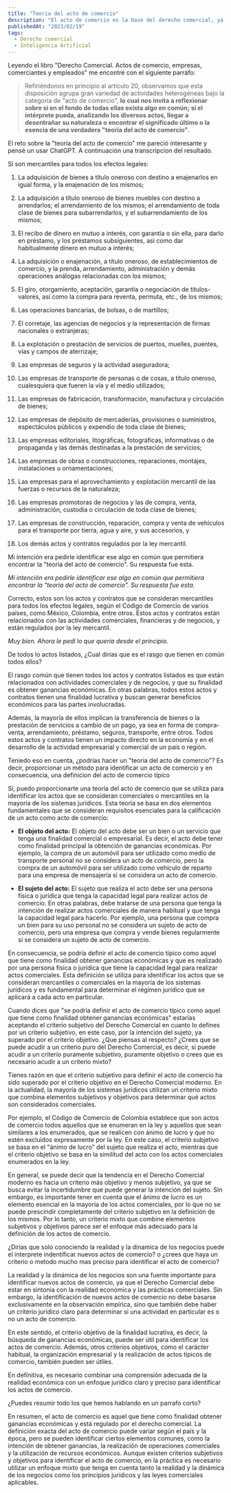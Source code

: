 ```yaml
---
title: "Teoria del acto de comercio"
description: "El acto de comercio es la base del derecho comercial, ya que determina qué actividades económicas están sujetas a su regulación. Identificar el acto de comercio es fundamental para aplicar el régimen jurídico apropiado a las transacciones comerciales, aunque este proceso puede ser complejo debido a la necesidad de considerar tanto los aspectos subjetivos como los objetivos del acto. En este artículo acudimos a ChatGPT para pensar en el acto de comercio."
publishedAt: "2023/02/19"
tags:
  - Derecho comercial
  - Inteligencia Artificial
---
```


Leyendo el libro "Derecho Comercial. Actos de comercio, empresas, comerciantes y empleados" me encontré con el siguiente parráfo:

> Refiriéndonos en principio al artículo 20, observamos que esta disposición agrupa gran variedad de actividades heterogéneas bajo la categoría de "acto de comercio", **lo cual nos invita a reflexionar sobre si en el fondo de todas ellas exista algo en común; si el intérprete pueda, analizando los diversos actos, llegar a desentrañar su naturaleza o encontrar el significado último o la esencia de una verdadera "teoría del acto de comercio"**.

El reto sobre la "teoría del acto de comercio" me pareció interesante y pensé un usar ChatGPT. A continuación una transcripcion del resultado.

<InnerPostH2 content="Humano" />

Si son mercantiles para todos los efectos legales:

1. La adquisición de bienes a título oneroso con destino a enajenarlos en igual forma, y la enajenación de los mismos;

2. La adquisición a título oneroso de bienes muebles con destino a arrendarlos; el arrendamiento de los mismos; el arrendamiento de toda clase de bienes para subarrendarlos, y el subarrendamiento de los mismos;

3. El recibo de dinero en mutuo a interés, con garantía o sin ella, para darlo en préstamo, y los préstamos subsiguientes, así como dar habitualmente dinero en mutuo a interés;

4. La adquisición o enajenación, a título oneroso, de establecimientos de comercio, y la prenda, arrendamiento, administración y demás operaciones análogas relacionadas con los mismos;

5. El giro, otorgamiento, aceptación, garantía o negociación de títulos-valores, así como la compra para reventa, permuta, etc., de los mismos;

6. Las operaciones bancarias, de bolsas, o de martillos;

7. El corretaje, las agencias de negocios y la representación de firmas nacionales o extranjeras;

8. La explotación o prestación de servicios de puertos, muelles, puentes, vías y campos de aterrizaje;

9. Las empresas de seguros y la actividad aseguradora;

10. Las empresas de transporte de personas o de cosas, a título oneroso, cualesquiera que fueren la vía y el medio utilizados;

11. Las empresas de fabricación, transformación, manufactura y circulación de bienes;

12. Las empresas de depósito de mercaderías, provisiones o suministros, espectáculos públicos y expendio de toda clase de bienes;

13. Las empresas editoriales, litográficas, fotográficas, informativas o de propaganda y las demás destinadas a la prestación de servicios;

14. Las empresas de obras o construcciones, reparaciones, montajes, instalaciones u ornamentaciones;

15. Las empresas para el aprovechamiento y explotación mercantil de las fuerzas o recursos de la naturaleza;

16. Las empresas promotoras de negocios y las de compra, venta, administración, custodia o circulación de toda clase de bienes;

17. Las empresas de construcción, reparación, compra y venta de vehículos para el transporte por tierra, agua y aire, y sus accesorios, y

18. Los demás actos y contratos regulados por la ley mercantil.

Mi intención era pedirle identificar ese algo en común que permitiera encontrar la "teoria del acto de comercio". Su respuesta fue esta.

_Mi intención era pedirle identificar ese algo en común que permitiera encontrar la "teoria del acto de comercio". Su respuesta fue esta._

<InnerPostH2 content="ChatGPT" />

Correcto, estos son los actos y contratos que se consideran mercantiles para todos los efectos legales, según el Código de Comercio de varios países, como México, Colombia, entre otros. Estos actos y contratos están relacionados con las actividades comerciales, financieras y de negocios, y están regulados por la ley mercantil.

<InnerPostH2 content="Humano" />

_Muy bien. Ahora le pedí lo que quería desde el principio._

De todos lo actos listados, ¿Cual dirías que es el rasgo que tienen en común todos ellos?

<InnerPostH2 content="ChatGPT" />

El rasgo común que tienen todos los actos y contratos listados es que están relacionados con actividades comerciales y de negocios, y que su finalidad es obtener ganancias económicas. En otras palabras, todos estos actos y contratos tienen una finalidad lucrativa y buscan generar beneficios económicos para las partes involucradas.

Además, la mayoría de ellos implican la transferencia de bienes o la prestación de servicios a cambio de un pago, ya sea en forma de compra-venta, arrendamiento, préstamo, seguros, transporte, entre otros. Todos estos actos y contratos tienen un impacto directo en la economía y en el desarrollo de la actividad empresarial y comercial de un país o región.

<InnerPostH2 content="Humano" />

Teniedo eso en cuenta, ¿podrías hacer un "teoria del acto de comercio"? Es decir, proporcionar un método para identificar un acto de comercio y en consecuencia, una definicion del acto de comercio típico

<InnerPostH2 content="ChatGPT" />

Sí, puedo proporcionarte una teoría del acto de comercio que se utiliza para identificar los actos que se consideran comerciales o mercantiles en la mayoría de los sistemas jurídicos. Esta teoría se basa en dos elementos fundamentales que se consideran requisitos esenciales para la calificación de un acto como acto de comercio:

- **El objeto del acto:** El objeto del acto debe ser un bien o un servicio que tenga una finalidad comercial o empresarial. Es decir, el acto debe tener como finalidad principal la obtención de ganancias económicas. Por ejemplo, la compra de un automóvil para ser utilizado como medio de transporte personal no se considera un acto de comercio, pero la compra de un automóvil para ser utilizado como vehículo de reparto para una empresa de mensajería sí se considera un acto de comercio.

- **El sujeto del acto:** El sujeto que realiza el acto debe ser una persona física o jurídica que tenga la capacidad legal para realizar actos de comercio. En otras palabras, debe tratarse de una persona que tenga la intención de realizar actos comerciales de manera habitual y que tenga la capacidad legal para hacerlo. Por ejemplo, una persona que compra un bien para su uso personal no se considera un sujeto de acto de comercio, pero una empresa que compra y vende bienes regularmente sí se considera un sujeto de acto de comercio.

En consecuencia, se podría definir el acto de comercio típico como aquel que tiene como finalidad obtener ganancias económicas y que es realizado por una persona física o jurídica que tiene la capacidad legal para realizar actos comerciales. Esta definición se utiliza para identificar los actos que se consideran mercantiles o comerciales en la mayoría de los sistemas jurídicos y es fundamental para determinar el régimen jurídico que se aplicará a cada acto en particular.

<InnerPostH2 content="Humano" />

Cuando dices que "se podría definir el acto de comercio típico como aquel que tiene como finalidad obtener ganancias económicas" estarías aceptando el criterio subjetivo del Derecho Comercial en cuanto lo defines por un criterio subjetivo, en este caso, por la intención del sujeto, ya superado por el criterio objetivo. ¿Que piensas al respecto? ¿Crees que se puede acudir a un criterio puro del Derecho Comercial, es decir, si puede acudir a un criterio puramente subjetivo, puramente objetivo o crees que es necesario acudir a un criterio mixto?

<InnerPostH2 content="ChatGPT" />

Tienes razón en que el criterio subjetivo para definir el acto de comercio ha sido superado por el criterio objetivo en el Derecho Comercial moderno. En la actualidad, la mayoría de los sistemas jurídicos utilizan un criterio mixto que combina elementos subjetivos y objetivos para determinar qué actos son considerados comerciales.

Por ejemplo, el Código de Comercio de Colombia establece que son actos de comercio todos aquellos que se enumeran en la ley y aquellos que sean similares a los enumerados, que se realicen con ánimo de lucro y que no estén excluidos expresamente por la ley. En este caso, el criterio subjetivo se basa en el "ánimo de lucro" del sujeto que realiza el acto, mientras que el criterio objetivo se basa en la similitud del acto con los actos comerciales enumerados en la ley.

En general, se puede decir que la tendencia en el Derecho Comercial moderno es hacia un criterio más objetivo y menos subjetivo, ya que se busca evitar la incertidumbre que puede generar la intención del sujeto. Sin embargo, es importante tener en cuenta que el ánimo de lucro es un elemento esencial en la mayoría de los actos comerciales, por lo que no se puede prescindir completamente del criterio subjetivo en la definición de los mismos. Por lo tanto, un criterio mixto que combine elementos subjetivos y objetivos parece ser el enfoque más adecuado para la definición de los actos de comercio.

<InnerPostH2 content="Humano" />

¿Dirias que solo conociendo la realidad y la dinamica de los negocios puede el interprete indentificar nuevos actos de comercio? o ¿crees que haya un criterio o metodo mucho mas preciso para identificar el acto de comercio?

<InnerPostH2 content="ChatGPT" />

La realidad y la dinámica de los negocios son una fuente importante para identificar nuevos actos de comercio, ya que el Derecho Comercial debe estar en sintonía con la realidad económica y las prácticas comerciales. Sin embargo, la identificación de nuevos actos de comercio no debe basarse exclusivamente en la observación empírica, sino que también debe haber un criterio jurídico claro para determinar si una actividad en particular es o no un acto de comercio.

En este sentido, el criterio objetivo de la finalidad lucrativa, es decir, la búsqueda de ganancias económicas, puede ser útil para identificar los actos de comercio. Además, otros criterios objetivos, como el carácter habitual, la organización empresarial y la realización de actos típicos de comercio, también pueden ser útiles.

En definitiva, es necesario combinar una comprensión adecuada de la realidad económica con un enfoque jurídico claro y preciso para identificar los actos de comercio.

<InnerPostH2 content="Humano" />

¿Puedes resumir todo los que hemos hablando en un parrafo corto?

<InnerPostH2 content="ChatGPT" />

En resumen, el acto de comercio es aquel que tiene como finalidad obtener ganancias económicas y está regulado por el derecho comercial. La definición exacta del acto de comercio puede variar según el país y la época, pero se pueden identificar ciertos elementos comunes, como la intención de obtener ganancias, la realización de operaciones comerciales y la utilización de recursos económicos. Aunque existen criterios subjetivos y objetivos para identificar el acto de comercio, en la práctica es necesario utilizar un enfoque mixto que tenga en cuenta tanto la realidad y la dinámica de los negocios como los principios jurídicos y las leyes comerciales aplicables.
